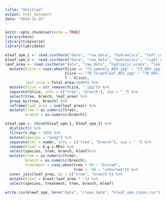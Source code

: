 ```yaml
---
title: "Untitled"
output: html_document
date: "2024-11-25"
---
```


```r
knitr::opts_chunk$set(echo = TRUE)
library(here)
library(tidyverse)
library(lubridate)
```

```r
kleaf_vpm_1 <- read.csv(here("data", "raw_data", "hydraulics", "left_computer", "condcalc", "2024-07-29 quag_kleaf condcalc.csv"))
kleaf_vpm_2 <- read.csv(here("data", "raw_data", "hydraulics", "right_computer", "condcalc", "2024-07-29 quag_kleaf condcalc.csv"))
leaf_area <- read.csv(here("data", "raw_data", "hydraulic_scans", "leaf_area.csv")) %>% 
  mutate(Slice = case_when(Slice == "73_vpmonly_003.jpg" ~ "73_003.jpg",
                           Slice == "78_forgotleaf_003.jpg" ~ "78_003.jpg",
                           T ~ Slice),
         leaf_area = Total.Area/10000) %>% 
  mutate(Slice = str_remove(Slice, ".jpg")) %>% 
  separate(Slice, into = c("tree", "branch"), sep = "_") %>% 
  select(tree, branch, leaf_area) %>% 
  group_by(tree, branch) %>% 
  reframe(leaf_area = sum(leaf_area)) %>% 
  mutate(tree = as.numeric(tree),
         branch = as.numeric(branch))

kleaf_vpm <- rbind(kleaf_vpm_1, kleaf_vpm_2) %>% 
  distinct() %>% 
  filter(t.day > 300) %>% 
  mutate(species = "quag") %>% 
  separate(col = numbr, into = c("tree", "branch"), sep = "_") %>% 
  rename(kleaf = k.g.s.MPa) %>% 
  select(species, tree, branch, kleaf)%>% 
  mutate(tree = as.numeric(tree),
         branch = as.numeric(branch),
         treatment = case_when(tree < 90 ~ "burned",
                               tree >- 90 ~ "unburned")) %>% 
  inner_join(leaf_area, by = c("tree", "branch")) %>% 
  mutate(kleaf = kleaf/leaf_area * -1) %>% 
  select(species, treatment, tree, branch, kleaf)
  
write.csv(kleaf_vpm, here("data", "clean_data", "kleaf_vpm_clean.csv"), row.names = F)
```

